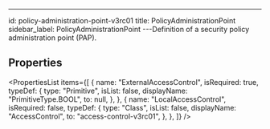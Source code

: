 ---

id: policy-administration-point-v3rc01
title: PolicyAdministrationPoint
sidebar_label: PolicyAdministrationPoint
---Definition of a security policy administration point (PAP).


## Properties

<PropertiesList
  items={[
    {
      name: "ExternalAccessControl",
      isRequired: true,
      typeDef: {
        type: "Primitive",
        isList: false,
        displayName: "PrimitiveType.BOOL",
        to: null,
      },
    },
    {
      name: "LocalAccessControl",
      isRequired: false,
      typeDef: {
        type: "Class",
        isList: false,
        displayName: "AccessControl",
        to: "access-control-v3rc01",
      },
    },
  ]}
/>
